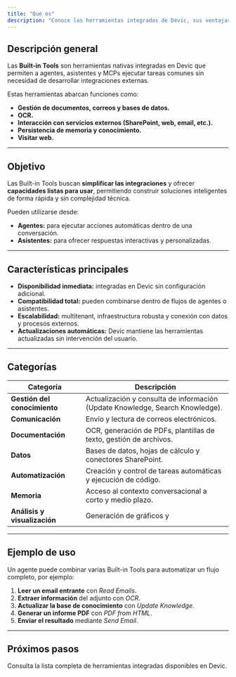 ```yaml
---
title: "Qué es"
description: "Conoce las herramientas integradas de Devic, sus ventajas y cómo utilizarlas en agentes, asistentes o MCPs."
---
```


## Descripción general

Las **Built-in Tools** son herramientas nativas integradas en Devic que permiten a agentes, asistentes y MCPs ejecutar tareas comunes sin necesidad de desarrollar integraciones externas.  

Estas herramientas abarcan funciones como:
- **Gestión de documentos, correos y bases de datos.**
- **OCR.**
- **Interacción con servicios externos (SharePoint, web, email, etc.).**
- **Persistencia de memoria y conocimiento.**
- **Visitar web.**

---

## Objetivo

Las Built-in Tools buscan **simplificar las integraciones** y ofrecer **capacidades listas para usar**, permitiendo construir soluciones inteligentes de forma rápida y sin complejidad técnica.

Pueden utilizarse desde:
- **Agentes:** para ejecutar acciones automáticas dentro de una conversación.  
- **Asistentes:** para ofrecer respuestas interactivas y personalizadas.  

---

## Características principales

- **Disponibilidad inmediata:** integradas en Devic sin configuración adicional.  
- **Compatibilidad total:** pueden combinarse dentro de flujos de agentes o asistentes.  
- **Escalabilidad:** multitenant, infraestructura robusta y conexión con datos y procesos externos.  
- **Actualizaciones automáticas:** Devic mantiene las herramientas actualizadas sin intervención del usuario.  

---

## Categorías

| Categoría | Descripción |
|------------|-------------|
| **Gestión del conocimiento** | Actualización y consulta de información (Update Knowledge, Search Knowledge). |
| **Comunicación** | Envío y lectura de correos electrónicos. |
| **Documentación** | OCR, generación de PDFs, plantillas de texto, gestión de archivos. |
| **Datos** | Bases de datos, hojas de cálculo y conectores SharePoint. |
| **Automatización** | Creación y control de tareas automáticas y ejecución de código.  |
| **Memoria** | Acceso al contexto conversacional a corto y medio plazo. |
| **Análisis y visualización** | Generación de gráficos y 

---

## Ejemplo de uso

Un agente puede combinar varias Built-in Tools para automatizar un flujo completo, por ejemplo:
1. **Leer un email entrante** con *Read Emails*.  
2. **Extraer información** del adjunto con *OCR*.  
3. **Actualizar la base de conocimiento** con *Update Knowledge*.  
4. **Generar un informe PDF** con *PDF from HTML*.  
5. **Enviar el resultado** mediante *Send Email*.  

---

## Próximos pasos

  <Card title="Ver todas las herramientas" href="/devic/mcps/built-in-tools/tools-list">
    Consulta la lista completa de herramientas integradas disponibles en Devic.
  </Card>
